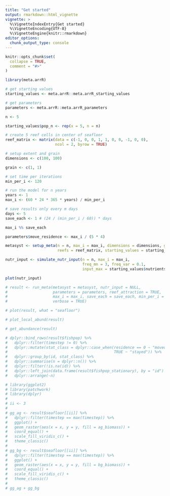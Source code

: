 ```yaml
---
title: "Get started"
output: rmarkdown::html_vignette
vignette: >
  %\VignetteIndexEntry{Get started}
  %\VignetteEncoding{UTF-8}
  %\VignetteEngine{knitr::rmarkdown}
editor_options: 
  chunk_output_type: console
---
```


```r
knitr::opts_chunk$set(
  collapse = TRUE,
  comment = "#>"
)
```

```r
library(meta.arrR)

```

```r

# get starting values
starting_values <- meta.arrR::meta.arrR_starting_values

# get parameters
parameters <- meta.arrR::meta.arrR_parameters

n <- 5

starting_values$pop_n <- rep(x = 5, n = n)

# create 5 reef cells in center of seafloor
reef_matrix <- matrix(data = c(-1, 0, 0, 1, 1, 0, 0, -1, 0, 0), 
                      ncol = 2, byrow = TRUE)

# setup extent and grain
dimensions <- c(100, 100)

grain <- c(1, 1)

# set time per iterations
min_per_i <- 120

# run the model for n years
years <- 1
max_i <- (60 * 24 * 365 * years) / min_per_i

# save results only every m days
days <- 5
save_each <- 1 # (24 / (min_per_i / 60)) * days

max_i %% save_each

parameters$move_residence <- max_i / (5 * 4)

metasyst <- setup_meta(n = n, max_i = max_i, dimensions = dimensions, grain = grain, 
                       reefs = reef_matrix, starting_values = starting_values, parameters = parameters)

nutr_input <- simulate_nutr_input(n = n, max_i = max_i,
                                  freq_mn = 3, freq_var = 0.1,
                                  input_max = starting_values$nutrients_pool, input_var = 0.1)

plot(nutr_input)
```

```r

# result <- run_meta(metasyst = metasyst, nutr_input = NULL,
#                    parameters = parameters, reef_attraction = TRUE,
#                    max_i = max_i, save_each = save_each, min_per_i = min_per_i, 
#                    verbose = TRUE)

```

```r

# plot(result, what = "seafloor")

# plot_local_abund(result)

# get_abundance(result)

# dplyr::bind_rows(result$fishpop) %>% 
#   dplyr::filter(timestep != 0) %>% 
#   dplyr::mutate(stat_class = dplyr::case_when(residence == 0 ~ "moved", 
#                                               TRUE ~ "stayed")) %>%
#   dplyr::group_by(id, stat_class) %>% 
#   dplyr::summarise(n = dplyr::n()) %>% 
#   dplyr::filter(!is.na(id)) %>% 
#   dplyr::left_join(data.frame(result$fishpop_stationary), by = "id") %>% 
#   dplyr::arrange(-n)

# library(ggplot2)
# library(patchwork)
# library(dplyr)
# 
# ii <- 3
# 
# gg_ag <- result$seafloor[[ii]] %>% 
#   dplyr::filter(timestep == max(timestep)) %>% 
#   ggplot() + 
#   geom_raster(aes(x = x, y = y, fill = ag_biomass)) + 
#   coord_equal() + 
#   scale_fill_viridis_c() + 
#   theme_classic()
# 
# gg_bg <- result$seafloor[[ii]] %>% 
#   dplyr::filter(timestep == max(timestep)) %>% 
#   ggplot() + 
#   geom_raster(aes(x = x, y = y, fill = bg_biomass)) + 
#   coord_equal() + 
#   scale_fill_viridis_c() + 
#   theme_classic()
# 
# gg_ag + gg_bg

```

